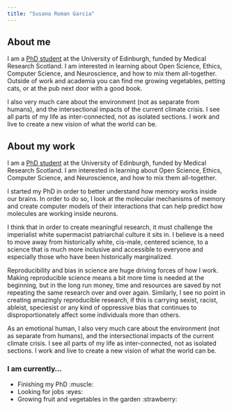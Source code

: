 ```yaml
---
title: "Susana Roman Garcia"
---
```


## About me

I am a [PhD student ](projects.qmd#sec-phd) at the University of Edinburgh, funded by Medical Research Scotland. I am interested in learning about Open Science, Ethics, Computer Science, and Neuroscience, and how to mix them all-together. Outside of work and academia you can find me growing vegetables, petting cats, or at the pub next door with a good book. 

I also very much care about the environment (not as separate from humans), and the intersectional impacts of the current climate crisis. I see all parts of my life as inter-connected, not as isolated sections. I work and live to create a new vision of what the world can be.

## About my work

I am a [PhD student ](projects.qmd#sec-phd) at the University of Edinburgh, funded by Medical Research Scotland. I am interested in learning about Open Science, Ethics, Computer Science, and Neuroscience, and how to mix them all-together. 

I started my PhD in order to better understand how memory works inside our brains. In order to do so, I look at the molecular mechanisms of memory and create computer models of their interactions that can help predict how molecules are working inside neurons.

I think that in order to create meaningful research, it must challenge the imperialist white supermacist patriarchal culture it sits in. I believe is a need to move away from historically white, cis-male, centered science, to a science that is much more inclusive and accessible to everyone and especially those who have been historically marginalized.

Reproducibility and bias in science are huge driving forces of how I work. Making reproducible science means a bit more time is needed at the beginning, but in the long run money, time and resources are saved by not repeating the same research over and over again. Similarly, I see no point in creating amazingly reproducible research, if this is carrying sexist, racist, ableist, speciesist or any kind of oppressive bias that continues to disproportionately affect some individuals more than others.

As an emotional human, I also very much care about the environment (not as separate from humans), and the intersectional impacts of the current climate crisis. I see all parts of my life as inter-connected, not as isolated sections. I work and live to create a new vision of what the world can be.

### I am currently...

-  Finishing my PhD :muscle:
-  Looking for jobs :eyes:
-  Growing fruit and vegetables in the garden :strawberry: